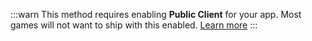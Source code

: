 :::warn
This method requires enabling **Public Client** for your app. Most games will not want to ship with this enabled. [Learn more](/docs/discord-social-sdk/core-concepts#oauth2-client-types)
:::